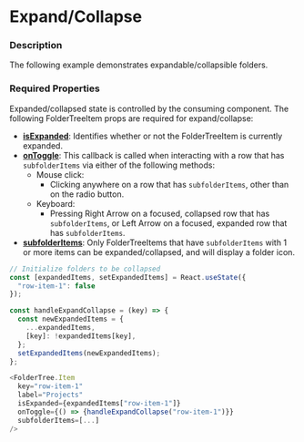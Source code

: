 
# Expand/Collapse

### Description

The following example demonstrates expandable/collapsible folders.

### Required Properties

Expanded/collapsed state is controlled by the consuming component.
The following FolderTreeItem props are required for expand/collapse:
* **[isExpanded](../about#foldertreeitem-props-table)**: Identifies whether or not the FolderTreeItem is currently expanded. 
* **[onToggle](../about#foldertreeitem-props-table)**: This callback is called when interacting with a row that has `subfolderItems` via either of the following methods:
  * Mouse click:
    * Clicking anywhere on a row that has `subfolderItems`, other than on the radio button.
  * Keyboard:
    * Pressing Right Arrow on a focused, collapsed row that has `subfolderItems`, or Left Arrow on a focused, expanded row that has `subfolderItems`.
* **[subfolderItems](../about#foldertreeitem-props-table)**: Only FolderTreeItems that have `subfolderItems` with 1 or more items can be expanded/collapsed,
and will display a folder icon.

```js
// Initialize folders to be collapsed
const [expandedItems, setExpandedItems] = React.useState({
  "row-item-1": false
});

const handleExpandCollapse = (key) => {
  const newExpandedItems = {
    ...expandedItems,
    [key]: !expandedItems[key],
  };
  setExpandedItems(newExpandedItems);
};

<FolderTree.Item
  key="row-item-1"
  label="Projects"
  isExpanded={expandedItems["row-item-1"]}
  onToggle={() => {handleExpandCollapse("row-item-1")}}
  subfolderItems=[...]
/>
```

<FolderTreeExpandCollapse />
